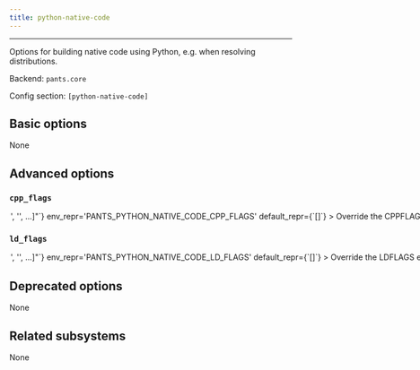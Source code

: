```yaml
---
title: python-native-code
---
```



---

Options for building native code using Python, e.g. when resolving distributions.

Backend: <span className="color--primary">`pants.core`</span>

Config section: <span className="color--primary">`[python-native-code]`</span>

<span className={styles.options}>

## Basic options

None

## Advanced options

### `cpp_flags`

<Option
  cli_repr={`--python-native-code-cpp-flags="['<str>', '<str>', ...]"`}
  env_repr='PANTS_PYTHON_NATIVE_CODE_CPP_FLAGS'
  default_repr={`[]`}
>

Override the `CPPFLAGS` environment variable for any forked subprocesses.

</Option>

### `ld_flags`

<Option
  cli_repr={`--python-native-code-ld-flags="['<str>', '<str>', ...]"`}
  env_repr='PANTS_PYTHON_NATIVE_CODE_LD_FLAGS'
  default_repr={`[]`}
>

Override the `LDFLAGS` environment variable for any forked subprocesses.

</Option>

## Deprecated options

None

## Related subsystems

None

</span>
